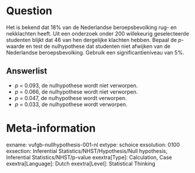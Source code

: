 Question
========
Het is bekend dat 18% van de Nederlandse beroepsbevolking rug- en nekklachten heeft. Uit een onderzoek onder 200 willekeurig geselecteerde studenten blijkt dat 46 van hen dergelijke klachten hebben. Bepaal de *p*-waarde en test de nulhypothese dat studenten niet afwijken van de Nederlandse beroepsbevolking. Gebruik een significantieniveau van 5%.

Answerlist
----------
* *p* = 0.093, de nulhypothese wordt niet verworpen.
* *p* = 0.066, de nulhypothese wordt niet verworpen.
* *p* = 0.047, de nulhypothese wordt verworpen.
* *p* = 0.033, de nulhypothese wordt verworpen.

Meta-information
================
exname: vufgb-nullhypothesis-001-nl
extype: schoice
exsolution: 0100
exsection: Inferential Statistics/NHST/Hypothesis/Null hypothesis, Inferential Statistics/NHST/p-value
exextra[Type]: Calculation, Case
exextra[Language]: Dutch
exextra[Level]: Statistical Thinking
